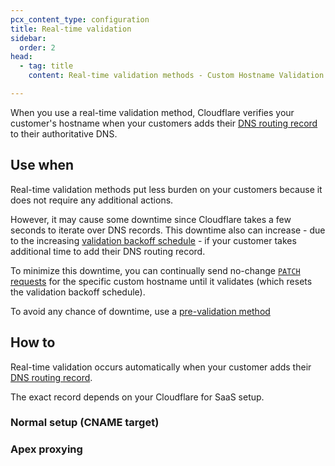 ```yaml
---
pcx_content_type: configuration
title: Real-time validation
sidebar:
  order: 2
head:
  - tag: title
    content: Real-time validation methods - Custom Hostname Validation

---
```



When you use a real-time validation method, Cloudflare verifies your customer's hostname when your customers adds their [DNS routing record](/cloudflare-for-platforms/cloudflare-for-saas/start/getting-started/#3-have-customer-create-cname-record) to their authoritative DNS.

## Use when

Real-time validation methods put less burden on your customers because it does not require any additional actions.

However, it may cause some downtime since Cloudflare takes a few seconds to iterate over DNS records. This downtime also can increase - due to the increasing [validation backoff schedule](/cloudflare-for-platforms/cloudflare-for-saas/domain-support/hostname-validation/backoff-schedule/) - if your customer takes additional time to add their DNS routing record.

To minimize this downtime, you can continually send no-change [`PATCH` requests](/api/operations/custom-hostname-for-a-zone-edit-custom-hostname) for the specific custom hostname until it validates (which resets the validation backoff schedule).

To avoid any chance of downtime, use a [pre-validation method](/cloudflare-for-platforms/cloudflare-for-saas/domain-support/hostname-validation/pre-validation/)

## How to

Real-time validation occurs automatically when your customer adds their [DNS routing record](/cloudflare-for-platforms/cloudflare-for-saas/start/getting-started/#3-have-customer-create-cname-record).

The exact record depends on your Cloudflare for SaaS setup.

### Normal setup (CNAME target)

<Render file="cname-target-process" />

### Apex proxying

<Render file="apex-proxying-process" />
